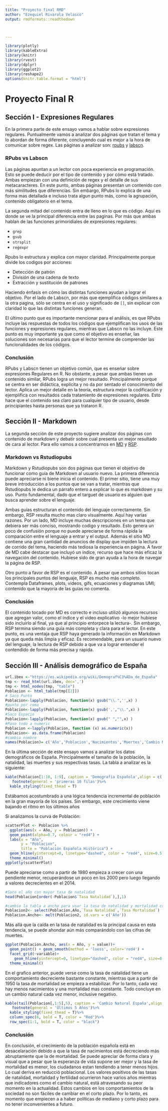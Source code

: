 ```yaml
---
title: "Proyecto final RMD"
author: "Ezequiel Rivarola Velasco"
output: rmdformats::readthedown



---
```

``` r
library(plotly)
library(kableExtra)
library(knitr)
library(rvest)
library(dplyr)
library(ggplot2)
library(reshape2)
options(knitr.table.format = "html") 
```




# Proyecto Final R

## Sección I - Expresiones Regulares

En la primera parte de este ensayo vamos a hablar sobre expresiones regulares. Puntualmente vamos a analizar dos páginas que tratan el tema y lo abordan de forma diferente, concluyendo cual es mejor a la hora de comunicar sobre regex. Las páginas a analizar son: [rpubs](http://rpubs.com/ydmarinb/429756) y [labscn](https://labscn-unalmed.github.io/programacion-R/clases/clase10.html).


### RPubs vs Labscn

Las páginas apuntan a un lector con poca experiencia en programación. Esto se puede deducir por el tipo de contenido y por cómo está tratado. Ambas empiezan con una definición de regex y el detalle de sus metacaracteres. En este punto, ambas páginas presentan un contenido con más similitudes que diferencias. Sin embargo, RPubs lo explica de una forma mas detallada e incluso trata algun punto más, como la agrupación, contenido obligatorio en el tema.

La segunda mitad del contenido entra de lleno en lo que es código. Aquí es donde se ve la principal diferencia entre las paginas. Por más que ambas hablan de las funciones primoridiales de expresiones regulares:

* `grep`
* `gsub`
* `strsplit`
* `regexpr`

Rpubs lo estructura y explica con mayor claridad. Principalmente porque divide los codigos por acciones: 

* Detección de patrón
* División de una cadena de texto
* Extracción y sustitución de patrones

Haciendo énfasis en cómo las distintas funciones ayudan a lograr el objetivo. Por el lado de Labscn, por más que ejemplifica códigos similares a la otra pagina, sólo se centra en el uso y significado de `[]`, sin explicar con claridad lo que las distintas funciones generan.

El último punto que es importante mencionar para el análisis, es que RPubs incluye las respuestas de todos los códigos que ejemplifican los usos de las funciones y expresiones regulares, mientras que Labscn no las incluye. Este punto es muy importante ya que como el objetivo es enseñar, las soluciones son necesarias para que el lector termine de comprender las funcionalidades de los códigos.


### Conclusión

RPubs y Labscn tienen un objetivo común, que es enseńar sobre expresiones Regulares en R. No obstante, a pesar que ambas tienen un contenido similar, RPubs logra un mejor resultado. Principalmente porque se centra en ser didáctica, explícita y no da por sentado el conocimiento del lector. Aplica un mejor detalle en la teoría, estructura mejor la codificación y ejemplifica con resultados cada tratamiento de expresiones regulares. Esto hace que el contenido sea claro para cualquier tipo de usuario, desde principiantes hasta personas que ya trataron R.  


## Sección II - Markdown

La segunda sección de este proyecto sugiere analizar dos páginas con contenido de markdown y debatir sobre cual presenta un mejor resultado de cara al lector. Para ello vamos a concentrarnos en [MD](https://markdown.es/sintaxis-markdown/) y [RSP](https://rstudio-pubs-static.s3.amazonaws.com/330387_5a40ca72c3b14824acedceb7d34618d1.html).


### Markdown vs Rstudiopubs

Markdown y Rstudiopubs son dos páginas que tienen el objetivo de funcionar como guía de Markdown al usuario nuevo. La primera diferencia puede apreciarse ni biene inicia el contenido. El primer sitio, tiene una muy breve introducción a los puntos que se van a tratar, mientras que Rstudiopubs le dedica un párrafo entero a explicar lo que es markdown y su uso. Punto fundamental, dado que el targuet de usuario es alguien que busca aprender sobre el lenguaje.

Ambas guías estructuran el contenido del lenguaje correctamente. Sin embargo, RSP resulta mucho mas claro visualmente. Aquí hay varias razones. Por un lado, MD incluye muchas descripciones en un tema que debiera ser más conciso, mostrando codigo y resultado. Esto genera un poco de confusión porque no puede apreciarse de forma rápida la comparación entre el lenguaje a entrar y el output. Además el sitio MD contiene una gran cantidad de anuncios de display que impiden la lectura de corrido del tema, haciendo más tediosa la experiencia en página. A favor de MD cabe destacar que incluyó un índice, recurso que hace más eficaz la navegación del contenido. Hubiese sido de gran ayuda a la hora de navegar la página de RSP.

Otro punto a favor de RSP es el contenido. A pesar que ambos sitios tocan los principales puntos del lenguaje, RSP es mucho más completo. Contempla Dataframes, plots, videos, gifs, ecuaciones y diagramas UMl; contenido que la mayoría de las guías no comenta.

### Conclusión

El contenido tocado por MD es correcto e incluso utilizó algunos recursos que agregan valor, como el índice y el video explicativo -lo mejor hubiese sido incluirlo al final, ya que al principio entorpece la lectura-. Sin embargo, RSP termina siendo una guía más completa y clara para el lector. En este punto, es una ventaja que RSP haya generado la información en Markdown ya que queda más limpia y eficaz. Es recomendable, para un usuario nuevo del lenguaje, la lectura de RSP debido a que va a lograr entender el contendido de forma más precisa y rapida.


## Sección III - Análisis demográfico de España



```r
url.ibex <-"https://es.wikipedia.org/wiki/Demograf%C3%ADa_de_España"
tmp <- read_html(url.ibex, dec=',')
tmp <- html_nodes(tmp, "table")
Poblacion <- html_table(tmp[[2]])
# Saco Punto
Poblacion<-lapply(Poblacion, function(x) gsub("\\.",'',x) )
#punto por coma
Poblacion<-lapply(Poblacion, function(x) gsub(',',"\\.",x) )
#Saco Espacio
Poblacion<-lapply(Poblacion, function(x) gsub(" ","",x) )
#Paso todo a numeric
Poblacion <-lapply(Poblacion, function (x) as.numeric(x))
Poblacion<- as.data.frame(Poblacion)
#cambio nombre
names(Poblacion)= c('Año','Poblacion','Nacimientos','Muertes','Cambio Natural','Tasa Natalidad','Tasa Mortalidad','Tasa Cambio','Tasa Fertilidad')

```

En la última sección de este ensayo vamos a analizar los datos demográficos de España. Principalmente el tamaño de la población, la natalidad, las muertes y sus respectivas tasas. La tabla a analizar es la siguiente:

```r
kable(Poblacion[1:10, 1:9], caption = 'Demografía Española',align = c('l','c','c','c','c','c','c','c','c')) %>%
   footnote(general = 'primeras 10 filas')%>%
  kable_styling(fixed_thead = T)
```
Estábamos acostumbrado a una lógica tendencia incremental de población en la gran mayoría de los países. Sin embargo, este crecimiento viene bajando el ritmo en los últimos años

Si analizamos la curva de Población:

```r
scatterPlot <- Poblacion %>% 
  ggplot(aes(x = Año, y = Poblacion)) + 
  geom_point(alpha=0.7, colour = "red4") + 
  labs(x = "Año", 
       y = "Poblacion",
       title = "Población Española Histórica") +
  geom_hline(yintercept=0, linetype="dashed", color = "red4", size=0.5) +
  theme_minimal()
ggplotly(scatterPlot)
```

Puede apreciarse como a partir de 1980 empieza a crecer con una pendiente menor, recuperándose un poco en los 2000 pero luego llegando a valores decrecientes en el 2014.

```r
#Saco el año con mayor tasa de natalidad
head(Poblacion[order(-Poblacion$`Tasa Natalidad`),],1)
```


```r
#cambio la tabla a ancho para usar la tasa de natalidad y mortalidad como variable en un grafico de facetas
Poblacion2<- select(Poblacion,Año,`Tasa Natalidad`,`Tasa Mortalidad`)
Poblacion.Ancho<- melt(Poblacion2, id.vars = c('Año'))
```

Más allá que la caída en la tasa de natalidad es la principal causa en esta tendencia, se puede ahondar aún más comparándolo con las cifras de muertes.


```r
ggplot(Poblacion.Ancho, aes(x = Año, y = value))+
  geom_point() + geom_smooth(method = 'loess', color='red4') + 
  facet_grid(~variable)+
    geom_hline(yintercept=0, linetype="dashed", color = "red4", size=0.5) +
  theme_minimal()
```



En el grafico anterior, puede verse como la tasa de natalidad tiene un comportamiento decreciente bastante constante, mientras que a partir de 1950 la tasa de mortalidad se empieza a estabilizar. Por lo tanto, cada vez hay menos nacimientos y una mortalidad mas constante. Todo concluye en un cambio natural cada vez menor, inclusive negativo.

```r
kable(tail(Poblacion[,1:5],5), caption = 'Cambio Natural España',align = c('l','c','c','c','c','c','c','c','c')) %>%
   footnote(general = 'Últimos 5 Años')%>%
  kable_styling(fixed_thead = T)%>%
  column_spec(6, bold = T, color = "Red")%>%
  row_spec(1:1, bold = T, color = "black")
```

### Conclusión

En conclusión, el crecimiento de la población española está en desacelaración debido a que la tasa de nacimientos está decreciendo más abruptamente que la de mortalidad. Se puede apreciar de forma clara y visual que a pesar que la esperanza de vida supone ser mejor y la tasa de mortalidad es menor, los ciudadanos estan tendiendo a tener menos hijos. Lo cual deriva en reducció poblacional. Los valores positivos de las tasas de natalidad, mortalidad y fertilidad ocurrieron hace varios años mientras que indicadores como el cambio natural, está atravesando su peor momento en la actualidad. Estos cambios en los comportamientos de la sociedad no son fáciles de cambiar en el corto plazo. Por lo tanto, es momento que empiecen a a haber políticas de mediano y corto plazo para no tener inconvenientes a futuro.
